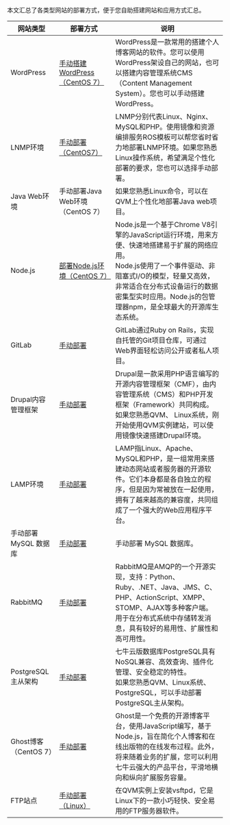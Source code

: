 本文汇总了各类型网站的部署方式，便于您自助搭建网站和应用方式汇总。

| 网站类型 | 部署方式 | 说明 |
|-|-|-|
| WordPress | [手动搭建WordPress（CentOS 7）](http://) | WordPress是一款常用的搭建个人博客网站的软件。您可以使用WordPress架设自己的网站，也可以搭建内容管理系统CMS（Content Management System）。您也可以手动搭建WordPress。 |
| LNMP环境 | [手动部署（CentOS7）](https://developer.qiniu.com/qvm/manual/7073/manual-deployment-lnmp-environment-centos-7) | LNMP分别代表Linux、Nginx、MySQL和PHP。使用镜像和资源编排服务ROS模板可以帮您省时省力地部署LNMP环境。如果您熟悉Linux操作系统，希望满足个性化部署的要求，您也可以选择手动部署。 |
| Java Web环境 | 手动部署Java Web环境（CentOS 7） | 如果您熟悉Linux命令，可以在QVM上个性化地部署Java web项目。 |
| Node.js | [部署Node.js环境（CentOS 7）](https://developer.qiniu.com/qvm/manual/7075/the-deployment-of-the-node-js-environment-centos-7) | Node.js是一个基于Chrome V8引擎的JavaScript运行环境，用来方便、快速地搭建易于扩展的网络应用。<br>Node.js使用了一个事件驱动、非阻塞式I/O的模型，轻量又高效，非常适合在分布式设备运行的数据密集型实时应用。Node.js的包管理器npm，是全球最大的开源库生态系统。 |
| GitLab | [手动部署](https://developer.qiniu.com/qvm/manual/7104/install-and-use-gitlab) | GitLab通过Ruby on Rails，实现自托管的Git项目仓库，可通过Web界面轻松访问公开或者私人项目。 |
| Drupal内容管理框架 | [手动部署](https://developer.qiniu.com/qvm/manual/7101/manually-set-the-drupal-site) | Drupal是一款采用PHP语言编写的开源内容管理框架（CMF），由内容管理系统（CMS）和PHP开发框架（Framework）共同构成。<br>如果您熟悉QVM、 Linux系统，刚开始使用QVM实例建站，可以使用镜像快速搭建Drupal环境。 |
| LAMP环境 | [手动部署](https://developer.qiniu.com/qvm/manual/7074/manual-deployment-lamp-environment-centos-7) | LAMP指Linux、Apache、MySQL和PHP，是一组常用来搭建动态网站或者服务器的开源软件。它们本身都是各自独立的程序，但是因为常被放在一起使用，拥有了越来越高的兼容度，共同组成了一个强大的Web应用程序平台。 |
| 手动部署 MySQL 数据库 | [手动部署](https://developer.qiniu.com/qvm/manual/7121/manual-deployment-mysql-database-centos-7) | 手动部署 MySQL 数据库。 |
| RabbitMQ | [手动部署 ](https://developer.qiniu.com/qvm/manual/7123/manual-deployment-of-the-rabbitmq-centos-7)| RabbitMQ是AMQP的一个开源实现，支持：Python、Ruby、.NET、Java、JMS、C、PHP、ActionScript、XMPP、STOMP、AJAX等多种客户端。<br>用于在分布式系统中存储转发消息，具有较好的易用性、扩展性和高可用性。 |
| PostgreSQL主从架构 | [手动部署](https://developer.qiniu.com/qvm/manual/7122/manually-set-up-postgresql-master-slave-architecture-centos-7) | 七牛云版数据库PostgreSQL具有NoSQL兼容、高效查询、插件化管理、安全稳定的特性。<br>如果您熟悉QVM、Linux系统、PostgreSQL，可以手动部署PostgreSQL主从架构。 |
| Ghost博客（CentOS 7） | [手动部署](https://developer.qiniu.com/qvm/manual/7103/manually-set-up-ghost-blog-centos-7) | Ghost是一个免费的开源博客平台，使用JavaScript编写，基于Node.js，旨在简化个人博客和在线出版物的在线发布过程。此外，将来随着业务的扩展，您可以利用七牛云强大的产品平台，平滑地横向和纵向扩展服务容量。 |
| FTP站点 | [手动部署（Linux）](https://developer.qiniu.com/qvm/manual/7105/manually-set-up-ftp-site-centos-7) | 在QVM实例上安装vsftpd，它是Linux下的一款小巧轻快、安全易用的FTP服务器软件。 |